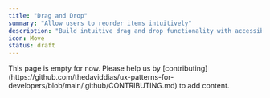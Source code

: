 ```yaml
---
title: "Drag and Drop"
summary: "Allow users to reorder items intuitively"
description: "Build intuitive drag and drop functionality with accessibility and touch support."
icon: Move
status: draft
---
```


<Callout type="warning">
  This page is empty for now. Please help us by
  [contributing](https://github.com/thedaviddias/ux-patterns-for-developers/blob/main/.github/CONTRIBUTING.md)
  to add content.
</Callout>
